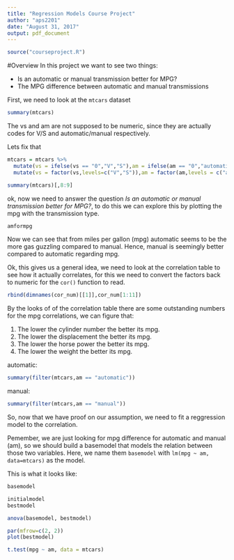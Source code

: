 ```yaml
---
title: "Regression Models Course Project"
author: "aps2201"
date: "August 31, 2017"
output: pdf_document
---
```


```r
source("courseproject.R")
```

#Overview
In this project we want to see two things:

* Is an automatic or manual transmission better for MPG?
* The MPG difference between automatic and manual transmissions

First, we need to look at the `mtcars` dataset

```r
summary(mtcars)
```

The vs and am are not supposed to be numeric, since they are actually codes for V/S and automatic/manual respectively.

Lets fix that

```r
mtcars = mtcars %>%
  mutate(vs = ifelse(vs == "0","V","S"),am = ifelse(am == "0","automatic","manual")) %>%
  mutate(vs = factor(vs,levels=c("V","S")),am = factor(am,levels = c("automatic","manual")))
```

```r
summary(mtcars)[,8:9]
```

ok, now we need to answer the question *Is an automatic or manual transmission better for MPG?*, to do this we can explore this by plotting the mpg with the transmission type.

```r
amformpg
```

Now we can see that from miles per gallon (mpg) automatic seems to be the more gas guzzling compared to manual. Hence, manual is seemingly better compared to automatic regarding mpg.

Ok, this gives us a general idea, we need to look at the correlation table to see how it actually correlates, for this we need to convert the factors back to numeric for the `cor()` function to read.

```r
rbind(dimnames(cor_num)[[1]],cor_num[1:11])
```
By the looks of of the correlation table there are some outstanding numbers for the mpg correlations, we can figure that:

1. The lower the cylinder number the better its mpg.
2. The lower the displacement the better its mpg.
3. The lower the horse power the better its mpg.
4. The lower the weight the better its mpg.

automatic:
``` r
summary(filter(mtcars,am == "automatic"))
```
manual:
``` r
summary(filter(mtcars,am == "manual"))
```
So, now that we have proof on our assumption, we need to fit a reggression model to the correlation.

Pemember, we are just looking for mpg difference for automatic and manual (am), so we should build a basemodel that models the relation between those two variables. Here, we name them `basemodel` with `lm(mpg ~ am, data=mtcars)` as the model. 

This is what it looks like:
```r
basemodel
```

```r
initialmodel
bestmodel
```

```r
anova(basemodel, bestmodel)
```

```r
par(mfrow=c(2, 2))
plot(bestmodel)
```

```r
t.test(mpg ~ am, data = mtcars)
```

